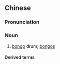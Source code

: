 ==Chinese==
{{zh-forms}}

===Pronunciation===
{{zh-pron
|m=bānggē
|cat=n
}}

===Noun===
{{zh-noun}}

# [[bongo]] drum; [[bongos]]

====Derived terms====
{{zh-der|邦哥鼓}}

{{zh-cat|Musical instruments}}